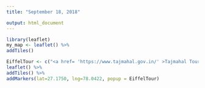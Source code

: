 ---
title: "September 18, 2018"

output: html_document
---



```{r ,echo=FALSE,warning=FALSE}
library(leaflet)
my_map <- leaflet() %>%
addTiles()

EiffelTour <- c("<a href= 'https://www.tajmahal.gov.in/' >Tajmahal Tour</a>")
leaflet() %>%
addTiles() %>%
addMarkers(lat=27.1750, lng=78.0422, popup = EiffelTour)
```

